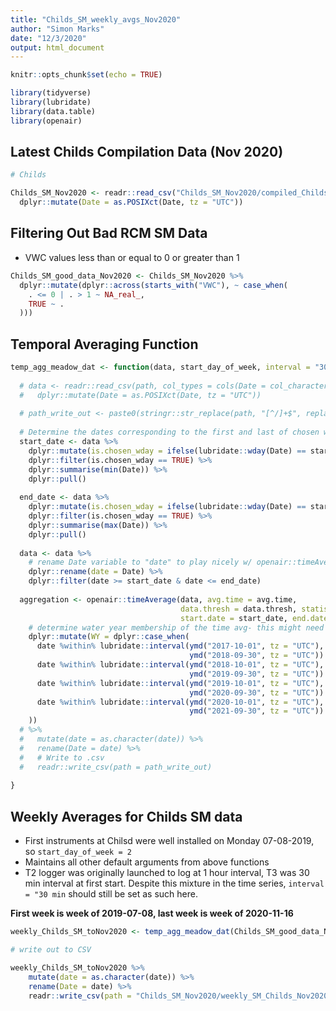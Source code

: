 ```yaml
---
title: "Childs_SM_weekly_avgs_Nov2020"
author: "Simon Marks"
date: "12/3/2020"
output: html_document
---
```


```r
knitr::opts_chunk$set(echo = TRUE)
```

```r
library(tidyverse)
library(lubridate)
library(data.table)
library(openair)
```

## Latest Childs Compilation Data (Nov 2020)

```r

# Childs

Childs_SM_Nov2020 <- readr::read_csv("Childs_SM_Nov2020/compiled_Childs_Nov2020.csv", col_types = cols(Date = col_character(), .default = col_double())) %>% 
  dplyr::mutate(Date = as.POSIXct(Date, tz = "UTC"))

```

## Filtering Out Bad RCM SM Data

* VWC values less than or equal to 0 or greater than 1

```r

Childs_SM_good_data_Nov2020 <- Childs_SM_Nov2020 %>%
  dplyr::mutate(dplyr::across(starts_with("VWC"), ~ case_when(
    . <= 0 | . > 1 ~ NA_real_,
    TRUE ~ .
  )))
```

## Temporal Averaging Function

```r

temp_agg_meadow_dat <- function(data, start_day_of_week, interval = "30 min", avg.time = "7 day", data.thresh = 50, statistic = "mean"){
  
  # data <- readr::read_csv(path, col_types = cols(Date = col_character(), .default = col_double())) %>% 
  #   dplyr::mutate(Date = as.POSIXct(Date, tz = "UTC"))
  
  # path_write_out <- paste0(stringr::str_replace(path, "[^/]+$", replacement = ""), file_name_write)
  
  # Determine the dates corresponding to the first and last of chosen weekday (start date for averaging) present in data
  start_date <- data %>% 
    dplyr::mutate(is.chosen_wday = ifelse(lubridate::wday(Date) == start_day_of_week, T, F)) %>%
    dplyr::filter(is.chosen_wday == TRUE) %>% 
    dplyr::summarise(min(Date)) %>% 
    dplyr::pull()
  
  end_date <- data %>% 
    dplyr::mutate(is.chosen_wday = ifelse(lubridate::wday(Date) == start_day_of_week - 1, T, F)) %>%
    dplyr::filter(is.chosen_wday == TRUE) %>% 
    dplyr::summarise(max(Date)) %>% 
    dplyr::pull()
  
  data <- data %>% 
    # rename Date variable to "date" to play nicely w/ openair::timeAverage
    dplyr::rename(date = Date) %>% 
    dplyr::filter(date >= start_date & date <= end_date)
  
  aggregation <- openair::timeAverage(data, avg.time = avg.time, 
                                      data.thresh = data.thresh, statistic = statistic,
                                      start.date = start_date, end.date = end_date, interval = interval) %>% 
    # determine water year membership of the time avg- this might need to be tweaked
    dplyr::mutate(WY = dplyr::case_when(
      date %within% lubridate::interval(ymd("2017-10-01", tz = "UTC"), 
                                        ymd("2018-09-30", tz = "UTC")) ~ 2018,
      date %within% lubridate::interval(ymd("2018-10-01", tz = "UTC"), 
                                        ymd("2019-09-30", tz = "UTC")) ~ 2019,
      date %within% lubridate::interval(ymd("2019-10-01", tz = "UTC"), 
                                        ymd("2020-09-30", tz = "UTC")) ~ 2020,
      date %within% lubridate::interval(ymd("2020-10-01", tz = "UTC"), 
                                        ymd("2021-09-30", tz = "UTC")) ~ 2021,
    )) 
  # %>% 
  #   mutate(date = as.character(date)) %>% 
  #   rename(Date = date) %>%  
  #   # Write to .csv
  #   readr::write_csv(path = path_write_out)
  
}

```

## Weekly Averages for Childs SM data

* First instruments at Chilsd were well installed on Monday 07-08-2019, so `start_day_of_week = 2`
* Maintains all other default arguments from above functions
* T2 logger was originally launched to log at 1 hour interval, T3 was 30 min interval at first start. Despite this mixture in the time series, `interval = "30 min` should still be set as such here.

**First week is week of 2019-07-08, last week is week of 2020-11-16**

```r

weekly_Childs_SM_toNov2020 <- temp_agg_meadow_dat(Childs_SM_good_data_Nov2020, interval = "30 min", start_day_of_week = 2, data.thresh = 50)

# write out to CSV

weekly_Childs_SM_toNov2020 %>% 
    mutate(date = as.character(date)) %>%
    rename(Date = date) %>%
    readr::write_csv(path = "Childs_SM_Nov2020/weekly_SM_Childs_Nov2020.csv")


```


